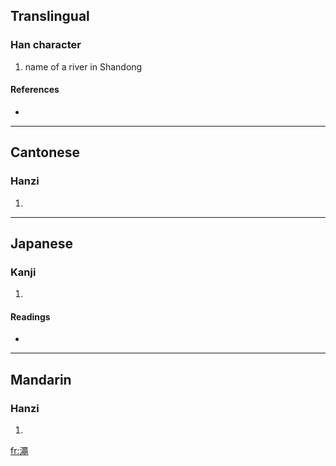 {{also|渑}}
==Translingual==

===Han character===
{{Han char|rn=85|rad=水|as=13|sn=16|four=3711<sub>7</sub>|canj=水口X山 (ERXU)}}

# name of a river in Shandong

====References====
* {{Han ref|kx=0652.390|dkj=18378|dj=1062.280|hdz=31755.080|uh=6FA0|ud=28576|bh=BF49|bd=48969}}

----

==Cantonese==

===Hanzi===
{{yue-hanzi|jyut=|y=man5, sing4|sim=渑}}

# {{defn|Cantonese|sort=水13}}

----

==Japanese==

===Kanji===
{{ja-kanji|grade=|rs=水13}}

# {{defn|Japanese|sort=水13}}

====Readings====
* {{ja-readings|on=[[しょう]] (shō), [[じょう]] (jō), [[びん]] (bin), [[みん]] (min)|kun=}}

----

==Mandarin==

===Hanzi===
{{cmn-hanzi|sim=渑|pin=[[mǐn]] ([[min3]])|wg=min<sup>3</sup>}}

# {{defn|Mandarin|sort=水13}}

[[fr:澠]]